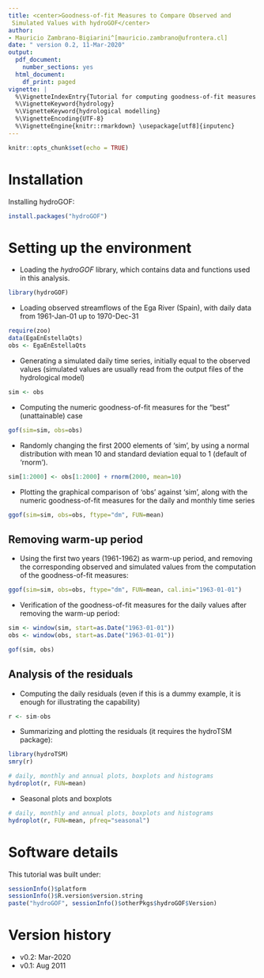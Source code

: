 ```yaml
---
title: <center>Goodness-of-fit Measures to Compare Observed and 
 Simulated Values with hydroGOF</center>
author:
- Mauricio Zambrano-Bigiarini^[mauricio.zambrano@ufrontera.cl]
date: " version 0.2, 11-Mar-2020"
output:
  pdf_document:
    number_sections: yes
  html_document:
    df_print: paged
vignette: |
  %\VignetteIndexEntry{Tutorial for computing goodness-of-fit measures with hydroGOF}
  %\VignetteKeyword{hydrology}
  %\VignetteKeyword{hydrological modelling}
  %\VignetteEncoding{UTF-8}
  %\VignetteEngine{knitr::rmarkdown} \usepackage[utf8]{inputenc} 
---
```


```r
knitr::opts_chunk$set(echo = TRUE)
```


# Installation

Installing hydroGOF:

```r
install.packages("hydroGOF")
```


# Setting up the environment

-  Loading the *hydroGOF* library, which contains data and functions used in this analysis.
```r
library(hydroGOF)
```

-  Loading observed streamflows of the Ega River (Spain), with daily data from 1961-Jan-01 up to 1970-Dec-31

```r
require(zoo)
data(EgaEnEstellaQts)
obs <- EgaEnEstellaQts
```

-  Generating a simulated daily time series, initially equal to the observed values (simulated values are usually read from the output files of the hydrological model)

```r
sim <- obs 
```

-  Computing the numeric goodness-of-fit measures for the "best" (unattainable) case

```r
gof(sim=sim, obs=obs)
```

-  Randomly changing the first 2000 elements of 'sim', by using a normal distribution with mean 10 and standard deviation equal to 1 (default of 'rnorm').

```r
sim[1:2000] <- obs[1:2000] + rnorm(2000, mean=10)
```

-  Plotting the graphical comparison of 'obs' against 'sim', along with the numeric goodness-of-fit measures for the daily and monthly time series 

```r
ggof(sim=sim, obs=obs, ftype="dm", FUN=mean)
```




## Removing warm-up period

-  Using the first two years (1961-1962) as warm-up period, and removing the corresponding observed and simulated values from the computation of the goodness-of-fit measures:
```r
ggof(sim=sim, obs=obs, ftype="dm", FUN=mean, cal.ini="1963-01-01")
```


-  Verification of the goodness-of-fit measures for the daily values after removing the warm-up period:
```r
sim <- window(sim, start=as.Date("1963-01-01"))
obs <- window(obs, start=as.Date("1963-01-01"))

gof(sim, obs)
```




## Analysis of the residuals


-  Computing the daily residuals (even if this is a dummy example, it is enough for illustrating the capability)

```r
r <- sim-obs
```

-  Summarizing and plotting the residuals (it requires the hydroTSM package):

```r
library(hydroTSM)
smry(r) 
```

```r
# daily, monthly and annual plots, boxplots and histograms
hydroplot(r, FUN=mean)
```


-  Seasonal plots and boxplots
```r
# daily, monthly and annual plots, boxplots and histograms
hydroplot(r, FUN=mean, pfreq="seasonal")
```






# Software details
This tutorial was built under: 

```r
sessionInfo()$platform
sessionInfo()$R.version$version.string 
paste("hydroGOF", sessionInfo()$otherPkgs$hydroGOF$Version)
```

# Version history

* v0.2: Mar-2020
* v0.1: Aug 2011

